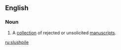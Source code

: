 ==English==

===Noun===
{{en-noun}}

# {{lb|en|colloquial|publishing}} A [[collection]] of rejected or unsolicited [[manuscripts]].

[[ru:slushpile]]
